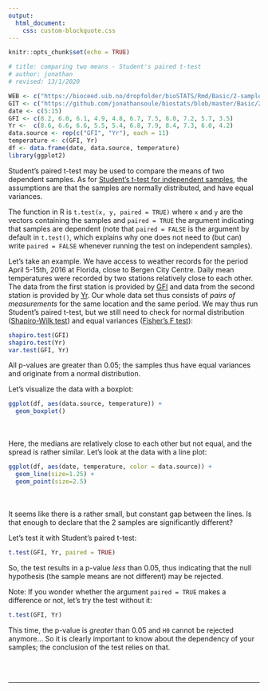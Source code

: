 ```yaml
---
output:
  html_document:
    css: custom-blockquote.css
---
```


```r
knitr::opts_chunk$set(echo = TRUE)

# title: comparing two means - Student's paired t-test
# author: jonathan
# revised: 13/1/2020 

WEB <- c("https://bioceed.uib.no/dropfolder/bioSTATS/Rmd/Basic/2-sample/student-paired.html")
GIT <- c("https://github.com/jonathansoule/biostats/blob/master/Basic/2-sample/student-paired.Rmd")
date <- c(5:15)
GFI <- c(8.2, 6.0, 6.1,	4.9, 4.8, 6.7, 7.5, 8.0, 7.2, 5.7, 3.5)
Yr <-  c(8.6, 6.6, 6.6, 5.5, 5.4, 6.8, 7.9, 8.4, 7.3, 6.0, 4.2)
data.source <- rep(c("GFI", "Yr"), each = 11)
temperature <- c(GFI, Yr)
df <- data.frame(date, data.source, temperature)
library(ggplot2)
```
Student’s paired t-test may be used to compare the means of two dependent samples. As for [Student’s t-test for independent samples](http://biostats.w.uib.no/comparing-two-means-t-test/){target="_blank"}, the assumptions are that the samples are normally distributed, and have equal variances.

The function in R is `t.test(x, y, paired = TRUE)` where `x` and `y` are the vectors containing the samples and `paired = TRUE` the argument indicating that samples are dependent (note that `paired = FALSE` is the argument by default in `t.test()`, which explains why one does not need to (but can) write `paired = FALSE` whenever running the test on independent samples).

Let’s take an example. We have access to weather records for the period April 5-15th, 2016 at Florida, close to Bergen City Centre. Daily mean temperatures were recorded by two stations relatively close to each other. The data from the first station is provided by [GFI](https://veret.gfi.uib.no/){target="_blank"} and data from the second station is provided by [Yr](https://www.yr.no/){target="_blank"}. Our whole data set thus consists of *pairs of measurements* for the same location and the same period. We may thus run Student’s paired t-test, but we still need to check for normal distribution ([Shapiro-Wilk test](http://biostats.w.uib.no/test-for-normality-shapiro-wilks-test/){target="_blank"}) and equal variances ([Fisher’s F test](http://biostats.w.uib.no/1-comparing-two-variances/){target="_blank"}):
```r
shapiro.test(GFI)
shapiro.test(Yr)
var.test(GFI, Yr)

```
All p-values are greater than 0.05; the samples thus have equal variances and originate from a normal distribution.

Let's visualize the data with a boxplot:
```r
ggplot(df, aes(data.source, temperature)) +
  geom_boxplot()
```
<br /><br />
Here, the medians are relatively close to each other but not equal, and the spread is rather similar. 
Let's look at the data with a line plot:
```r
ggplot(df, aes(date, temperature, color = data.source)) +
  geom_line(size=1.25) +
  geom_point(size=2.5)
```
<br /><br />
It seems like there is a rather small, but constant gap between the lines. Is that enough to declare that the 2 samples are significantly different? 

Let's test it with Student's paired t-test:

```r
t.test(GFI, Yr, paired = TRUE)
```
So, the test results in a p-value *less* than 0.05, thus indicating that the null hypothesis (the sample means are not different) may be rejected. 

Note: If you wonder whether the argument `paired = TRUE` makes a difference or not, let's try the test without it:
```r
t.test(GFI, Yr)
```
This time, the p-value is *greater* than 0.05 and `H0` cannot be rejected anymore... So it is clearly important to know about the dependency of your samples; the conclusion of the test relies on that.

<br/><br/>

***
<!-- UNCOMMENT TO ACTIVATE
Get the Rmarkdown file corresponding to this page on [GitHub](`r GIT`){target="_blank"}.
-->
